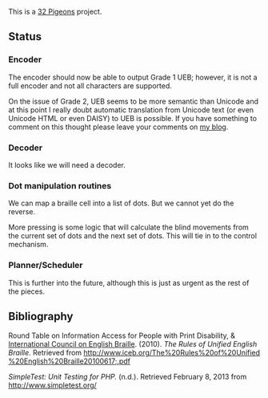 This is a [http://gniw.ca/32pigeons 32 Pigeons] project.

==Status==
===Encoder===
The encoder should now be able to output Grade 1 UEB;
however, it is not a full encoder and not all characters are supported.

On the issue of Grade 2, UEB seems to be more semantic than Unicode
and at this point I really doubt automatic translation
from Unicode text (or even Unicode HTML or even DAISY) to UEB is possible.
If you have something to comment on this thought
please leave your comments on [http://incd.ambroseli.ca/node/51 my blog].

===Decoder===
It looks like we will need a decoder.

===Dot manipulation routines===
We can map a braille cell into a list of dots.
But we cannot yet do the reverse.

More pressing is some logic that will calculate the blind movements
from the current set of dots and the next set of dots.
This will tie in to the control mechanism.

===Planner/Scheduler===
This is further into the future,
although this is just as urgent as the rest of the pieces.

==Bibliography==

Round Table on Information Access for People with Print Disability,
&
[http://www.iceb.org/ International Council on English Braille].
(2010).
''The Rules of Unified English Braille.''
Retrieved
from
[http://www.iceb.org/The%20Rules%20of%20Unified%20English%20Braille20100617.pdf http://&#8203;www.&#8203;iceb.&#8203;org/&#8203;The&#8203;%20&#8203;Rules&#8203;%20&#8203;of&#8203;%20&#8203;Unified&#8203;%20&#8203;English&#8203;%20&#8203;Braille&#8203;2010&#8203;06&#8203;17&#8203;.&#8203;pdf]

''SimpleTest: Unit Testing for PHP.''
(n.d.).
Retrieved
February 8, 2013
from
[http://www.simpletest.org/ http://&#8203;www.simpletest.org/]

